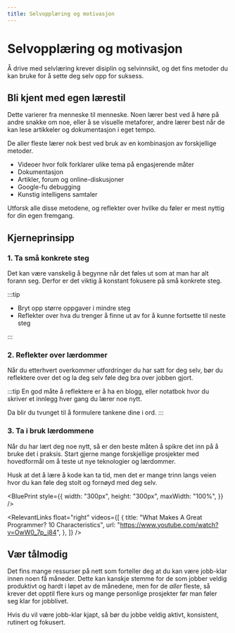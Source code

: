 ```yaml
---
title: Selvopplæring og motivasjon
---
```



# Selvopplæring og motivasjon

Å drive med selvlæring krever disiplin og selvinnsikt, og det fins metoder du kan bruke for å sette deg selv opp for suksess.

## Bli kjent med egen lærestil

Dette varierer fra menneske til menneske. Noen lærer best ved å høre på andre snakke om noe,
eller å se visuelle metaforer, andre lærer best når de kan lese artikkeler og dokumentasjon i eget tempo.

De aller fleste lærer nok best ved bruk av en kombinasjon av forskjellige metoder.

- Videoer hvor folk forklarer ulike tema på engasjerende måter
- Dokumentasjon
- Artikler, forum og online-diskusjoner
- Google-fu debugging
- Kunstig intelligens samtaler

Utforsk alle disse metodene, og reflekter over hvilke du føler er mest nyttig for din egen fremgang.

## Kjerneprinsipp

### 1. Ta <Highlight>små konkrete steg</Highlight>

Det kan være vanskelig å begynne når det føles ut som at man har alt forann seg.
Derfor er det viktig å konstant fokusere på små konkrete steg.

:::tip

- Bryt opp større oppgaver i mindre steg
- Reflekter over hva du trenger å finne ut av for å kunne fortsette til neste steg

:::

### 2. <Highlight>Reflekter</Highlight> over lærdommer

Når du etterhvert overkommer utfordringer du har satt for deg selv,
bør du reflektere over det og la deg selv føle deg bra over jobben gjort.

:::tip
En god måte å reflektere er å ha en blogg, eller notatbok hvor du skriver et innlegg hver gang du lærer noe nytt.

Da blir du tvunget til å formulere tankene dine i ord.
:::

### 3. <Highlight>Ta i bruk</Highlight> lærdommene

Når du har lært deg noe nytt, så er den beste måten å spikre det inn på å bruke det i praksis.
Start gjerne mange forskjellige prosjekter med hovedformål om å teste ut nye teknologier og lærdommer.

Husk at det å lære å kode kan ta tid, men det er mange trinn langs veien hvor du kan føle deg stolt og fornøyd med deg selv.

<BluePrint
  style={{
    width: "300px",
    height: "300px",
    maxWidth: "100%",
  }}
/>

<RelevantLinks
  float="right"
  videos={[
    {
      title:
        "What Makes A Great Programmer? 10 Characteristics",
      url: "https://www.youtube.com/watch?v=OwW0_7p_j84",
    },
  ]}
/>

## Vær tålmodig

Det fins mange ressurser på nett som forteller deg at du kan være jobb-klar innen noen få måneder. Dette kan kanskje stemme for de som jobber veldig produktivt og hardt i løpet av de månedene, men for de _aller_ fleste, så krever det opptil flere kurs og mange personlige prosjekter før man føler seg klar for jobblivet.

Hvis du vil være jobb-klar kjapt, så bør du jobbe veldig aktivt, konsistent, rutinert og fokusert.
